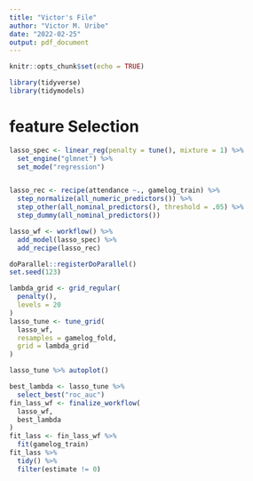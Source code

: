 ```yaml
---
title: "Victor's File"
author: "Victor M. Uribe"
date: "2022-02-25"
output: pdf_document
---
```



```r
knitr::opts_chunk$set(echo = TRUE)
```






```r
library(tidyverse)
library(tidymodels)
```





# feature Selection

```r
lasso_spec <- linear_reg(penalty = tune(), mixture = 1) %>% 
  set_engine("glmnet") %>% 
  set_mode("regression")


lasso_rec <- recipe(attendance ~., gamelog_train) %>% 
  step_normalize(all_numeric_predictors()) %>% 
  step_other(all_nominal_predictors(), threshold = .05) %>% 
  step_dummy(all_nominal_predictors())

lasso_wf <- workflow() %>% 
  add_model(lasso_spec) %>% 
  add_recipe(lasso_rec)
```





```r
doParallel::registerDoParallel()
set.seed(123)

lambda_grid <- grid_regular(
  penalty(),
  levels = 20
)
lasso_tune <- tune_grid(
  lasso_wf,
  resamples = gamelog_fold,
  grid = lambda_grid
)
```


```r
lasso_tune %>% autoplot()
```



```r
best_lambda <- lasso_tune %>% 
  select_best("roc_auc")
fin_lass_wf <- finalize_workflow(
  lasso_wf,
  best_lambda
)
fit_lass <- fin_lass_wf %>% 
  fit(gamelog_train)
fit_lass %>% 
  tidy() %>% 
  filter(estimate != 0)
```


